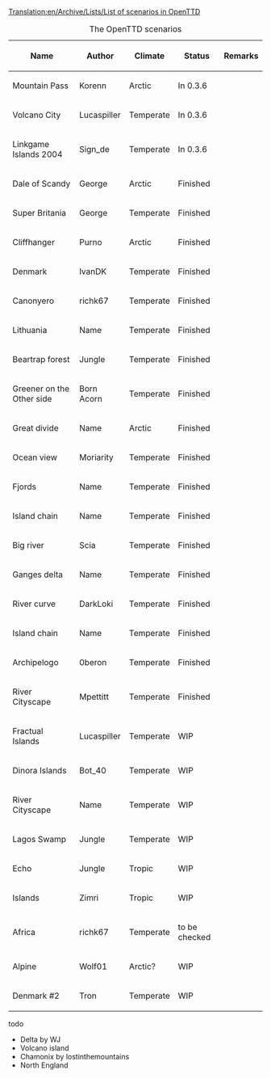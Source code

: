 [[Translation:en/Archive/Lists/List of scenarios in OpenTTD]]
{{en/Warning|This table isn't finished yet. Gimme more time :)}}

{| border="1"
|+ The OpenTTD scenarios
|-
! Name !! Author !! Climate !! Status !! Remarks
|-
|Mountain Pass || Korenn || Arctic
!class="checked" | In 0.3.6 ||
|-
|Volcano City || Lucaspiller || Temperate
!class="checked" | In 0.3.6 ||
|-
|Linkgame Islands 2004 || Sign_de || Temperate
!class="checked" | In 0.3.6 ||
|-
|Dale of Scandy || George || Arctic
!class="checked2" | Finished ||
|-
|Super Britania  || George || Temperate
!class="checked2" | Finished ||
|-
|Cliffhanger || Purno || Arctic
!class="checked2" | Finished ||
|-
|Denmark || IvanDK || Temperate
!class="checked2" | Finished ||
|-
|Canonyero || richk67 || Temperate
!class="checked2" | Finished ||
|-
|Lithuania || Name || Temperate
!class="checked2" | Finished ||
|-
|Beartrap forest || Jungle || Temperate
!class="checked2" | Finished ||
|-
|Greener on the Other side || Born Acorn || Temperate
!class="checked2" | Finished ||
|-
|Great divide || Name || Arctic
!class="checked2" | Finished ||
|-
|Ocean view || Moriarity || Temperate
!class="checked2" | Finished ||
|-
|Fjords || Name || Temperate
!class="checked2" | Finished ||
|-
|Island chain || Name || Temperate
!class="checked2" | Finished ||
|- 
|Big river || Scia || Temperate
!class="checked2" | Finished ||
|-
|Ganges delta || Name || Temperate
!class="checked2" | Finished ||
|-
|River curve || DarkLoki || Temperate
!class="checked2" | Finished ||
|-
|Island chain || Name || Temperate
!class="checked2" | Finished ||
|-
|Archipelogo || 0beron || Temperate
!class="checked2" | Finished ||
|-
|River Cityscape || Mpettitt || Temperate
!class="checked2" | Finished ||
|-
|Fractual Islands || Lucaspiller || Temperate
!class="wip" | WIP ||
|-
|Dinora Islands || Bot_40 || Temperate
!class="wip" | WIP ||
|-
|River Cityscape || Name || Temperate
!class="wip" | WIP ||
|-
|Lagos Swamp || Jungle || Temperate
!class="wip" | WIP ||
|-
|Echo || Jungle || Tropic
!class="wip" | WIP ||
|-
|Islands || Zimri || Tropic
!class="wip" | WIP ||
|-
|Africa || richk67 || Temperate
!class="wip" | to be checked ||
|-
|Alpine || Wolf01 || Arctic?
!class="wip" | WIP ||
|-
|Denmark #2 || Tron || Temperate
!class="wip" | WIP ||
|}

todo
*Delta by WJ
*Volcano island
*Chamonix by lostinthemountains 
*North England